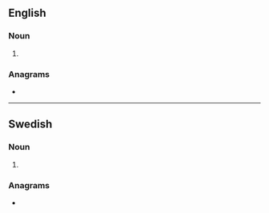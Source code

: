 {{also|mötets}}
==English==

===Noun===
{{head|en|noun form}}

# {{plural of|en|motet}}

===Anagrams===
* {{anagrams|en|a=emostt|mottes|tomset|totems}}

----

==Swedish==

===Noun===
{{head|sv|noun form}}

# {{sv-noun-form-def-gen|mot}}

===Anagrams===
* {{anagrams|sv|a=emostt|tomtes}}